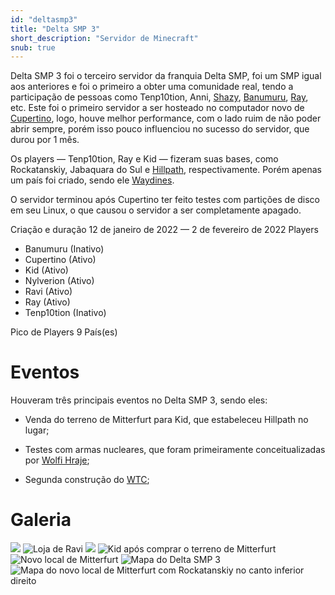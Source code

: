 ---
id: "deltasmp3"
title: "Delta SMP 3"
short_description: "Servidor de Minecraft"
snub: true
---

Delta SMP 3 foi o terceiro servidor da franquia Delta SMP, foi um SMP igual aos anteriores e foi o 
primeiro a obter uma comunidade real, tendo a participação de pessoas como Tenp10tion, Anni, [Shazy](Shazy), 
[Banumuru](Banumuru), [Ray](Ray), etc. Este foi o primeiro servidor a ser hosteado no computador novo 
de [Cupertino](Cupertino), logo, houve melhor performance, com o lado ruim de não poder abrir sempre, 
porém isso pouco influenciou no sucesso do servidor, que durou por 1 mês.

Os players &mdash; Tenp10tion, Ray e Kid &mdash; fizeram suas bases, como Rockatanskiy, Jabaquara do
Sul e [Hillpath](Hillpath), respectivamente. Porém apenas um país foi criado, sendo ele [Waydines](Waydines).

O servidor terminou após Cupertino ter feito testes com partições de disco em seu Linux, o que causou o 
servidor a ser completamente apagado.

<QuickFacts title="Delta SMP 3">
    <tr>
        <td>Criação e duração</td>
        <td>12 de janeiro de 2022 &mdash; 2 de fevereiro de 2022</td>
    </tr>
    <tr>
        <td>Players</td>
        <td>
            <ul style="margin-left: 0">
                <li>Banumuru (Inativo)</li>
                <li>Cupertino (Ativo)</li>
                <li>Kid (Ativo)</li>
                <li>Nylverion (Ativo)</li>
                <li>Ravi (Ativo)</li>
                <li>Ray (Ativo)</li>
                <li>Tenp10tion (Inativo)</li>
            </ul>
        </td>
    </tr>
    <tr class="small">
        <td>Pico de Players</td>
        <td>9</td>
    </tr>
    <tr>
        <td>País(es)</td>
        <td>
            <CountryCitation country="Waydines" />
        </td>
    </tr>
</QuickFacts>

# Eventos
Houveram três principais eventos no Delta SMP 3, sendo eles:

- Venda do terreno de Mitterfurt para Kid, que estabeleceu Hillpath no lugar;

- Testes com armas nucleares, que foram primeiramente conceitualizadas por [Wolfi Hraje](Wolfi_Hraje);

- Segunda construção do [WTC](World_Trade_Center);

# Galeria
<div class="flex flex-col gallery gap-2 w-full">
    <img src="https://res.cloudinary.com/dkw4vrkc1/image/upload/v1741910405/2022-01-17_20.26.58_y4tbz5.png"/>
    <img src="https://res.cloudinary.com/dkw4vrkc1/image/upload/v1741910441/2022-01-27_23.58.30_uvpm3u.png" alt="Loja de Ravi"/>
    <img src="https://res.cloudinary.com/dkw4vrkc1/image/upload/v1741910455/2022-01-28_21.33.14_zilrsa.png"/>
    <img src="https://res.cloudinary.com/dkw4vrkc1/image/upload/v1741910851/2022-01-30_23.43.08_xcluk8.png" alt="Kid após comprar o terreno de Mitterfurt"/>
    <img src="https://res.cloudinary.com/dkw4vrkc1/image/upload/v1741910858/2022-01-31_03.14.59_zjtmot.png" alt="Novo local de Mitterfurt"/>
    <img src="https://res.cloudinary.com/dkw4vrkc1/image/upload/v1741910860/2022-02-02_23.28.31_ogiovs.png" alt="Mapa do Delta SMP 3"/>
    <img src="https://res.cloudinary.com/dkw4vrkc1/image/upload/v1741910884/2022-02-06_01.07.09_vlwolh.png" alt="Mapa do novo local de Mitterfurt com Rockatanskiy no canto inferior direito"/>
</div>

